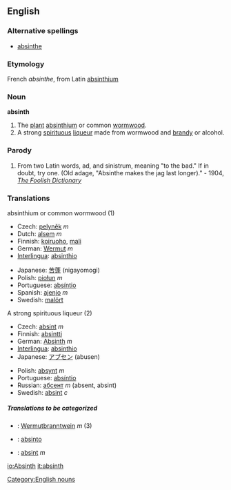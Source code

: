 {{wikipedia}}
==English==

===Alternative spellings===
* [[absinthe]]

===Etymology===
French ''absinthe'', from Latin [[Absinthium|absinthium]]

===Noun===
'''absinth'''

#The [[plant]] [[absinthium]] or common [[wormwood]].
#A strong [[spirituous]] [[liqueur]] made from wormwood and [[brandy]] or alcohol.

===Parody===
#From two Latin words, ad, and sinistrum, meaning "to the bad."  If in doubt, try one.  (Old adage, "Absinthe makes the jag last longer)." - 1904, ''[[The Foolish Dictionary]]''

===Translations===
;absinthium or common wormwood (1)
{{top}}
*Czech: [[pelyněk]] ''m''
*Dutch: [[alsem]] ''m''
*Finnish: [[koiruoho]], [[mali]]
*German: [[Wermut]] ''m''
*[[Interlingua]]: [[absinthio]]
{{mid}}
*Japanese: [[苦蓬]] (nigayomogi)
*Polish: [[piołun]] ''m''
*Portuguese: [[absíntio]]
*Spanish: [[ajenjo]] ''m''
*Swedish: [[malört]] {{c}}
{{bottom}}

;A strong spirituous liqueur (2)
{{top}}
*Czech: [[absint]] ''m''
*Finnish: [[absintti]]
*German: [[Absinth]] ''m''
*[[Interlingua]]: [[absinthio]]
*Japanese: [[アブセン]] (abusen)
{{mid}}
*Polish: [[absynt]] ''m''
*Portuguese: [[absíntio]]
*Russian: [[абсент]] ''m'' (absent, absint)
*Swedish: [[absint]] ''c''
{{bottom}}

=====Translations to be categorized=====
{{checktrans}}
*{{ttbc|German}}: [[Wermutbranntwein]] ''m'' (3)
*{{ttbc|Portuguese}}: [[absinto]]
*{{ttbc|Spanish}}:  [[absint]] ''m''

[[Category:English nouns]]

[[io:Absinth]]
[[it:absinth]]